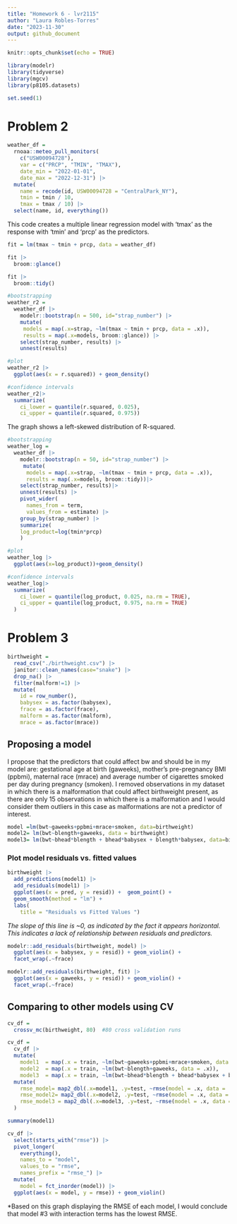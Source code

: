```yaml
---
title: "Homework 6 - lvr2115"
author: "Laura Robles-Torres"
date: "2023-11-30"
output: github_document
---
```


```r
knitr::opts_chunk$set(echo = TRUE)
```

```r
library(modelr)
library(tidyverse)
library(mgcv)
library(p8105.datasets)

set.seed(1)
```

# Problem 2

```r
weather_df = 
  rnoaa::meteo_pull_monitors(
    c("USW00094728"),
    var = c("PRCP", "TMIN", "TMAX"), 
    date_min = "2022-01-01",
    date_max = "2022-12-31") |>
  mutate(
    name = recode(id, USW00094728 = "CentralPark_NY"),
    tmin = tmin / 10,
    tmax = tmax / 10) |>
  select(name, id, everything())
```

This code creates a multiple linear regression model with 'tmax' as the response with 'tmin' and 'prcp' as the predictors. 

```r
fit = lm(tmax ~ tmin + prcp, data = weather_df)

fit |> 
  broom::glance()

fit |>
  broom::tidy()
```

```r
#bootstrapping
weather_r2 = 
  weather_df |> 
    modelr::bootstrap(n = 500, id="strap_number") |> 
    mutate(
     models = map(.x=strap, ~lm(tmax ~ tmin + prcp, data = .x)),
     results = map(.x=models, broom::glance)) |> 
    select(strap_number, results) |>
    unnest(results) 

#plot
weather_r2 |> 
  ggplot(aes(x = r.squared)) + geom_density()

#confidence intervals
weather_r2|>
  summarize(
    ci_lower = quantile(r.squared, 0.025), 
    ci_upper = quantile(r.squared, 0.975))
```

The graph shows a left-skewed distribution of R-squared. 

```r
#bootstrapping
weather_log =
  weather_df |> 
    modelr::bootstrap(n = 50, id="strap_number") |> 
     mutate(
      models = map(.x=strap, ~lm(tmax ~ tmin + prcp, data = .x)),
      results = map(.x=models, broom::tidy))|>
    select(strap_number, results)|>
    unnest(results) |> 
    pivot_wider(
      names_from = term, 
      values_from = estimate) |>
    group_by(strap_number) |>
    summarize(
    log_product=log(tmin*prcp)
    )

#plot
weather_log |>
  ggplot(aes(x=log_product))+geom_density()

#confidence intervals 
weather_log|>
  summarize(
    ci_lower = quantile(log_product, 0.025, na.rm = TRUE),
    ci_upper = quantile(log_product, 0.975, na.rm = TRUE)
  )
```

# Problem 3

```r
birthweight = 
  read_csv("./birthweight.csv") |>
  janitor::clean_names(case="snake") |>
  drop_na() |>
  filter(malform!=1) |>
  mutate(
    id = row_number(),
    babysex = as.factor(babysex),
    frace = as.factor(frace),
    malform = as.factor(malform),
    mrace = as.factor(mrace))
```

## Proposing a model

I propose that the predictors that could affect bw and should be in my model are: gestational age at birth (gaweeks), mother's pre-pregnancy BMI (ppbmi), maternal race (mrace) and average number of cigarettes smoked per day during pregnancy (smoken). I removed observations in my dataset in which there is a malformation that could affect birthweight present, as there are only 15 observations in which there is a malformation and I would consider them outliers in this case as malformations are not a predictor of interest. 

```r
model =lm(bwt~gaweeks+ppbmi+mrace+smoken, data=birthweight)
model2= lm(bwt~blength+gaweeks, data = birthweight)
model3= lm(bwt~bhead*blength + bhead*babysex + blength*babysex, data=birthweight)

```

### Plot model residuals vs. fitted values

```r
birthweight |> 
  add_predictions(model1) |>
  add_residuals(model1) |>
  ggplot(aes(x = pred, y = resid)) +  geom_point() +
  geom_smooth(method = "lm") +
  labs(
    title = "Residuals vs Fitted Values ")

```

*The slope of this line is ~0, as indicated by the fact it appears horizontal. This indicates a lack of relationship between residuals and predictors.*


```r
modelr::add_residuals(birthweight, model) |>
  ggplot(aes(x = babysex, y = resid)) + geom_violin() +
  facet_wrap(.~frace)

modelr::add_residuals(birthweight, fit) |>
  ggplot(aes(x = gaweeks, y = resid)) + geom_violin() +
  facet_wrap(.~frace)
```

## Comparing to other models using CV

```r
cv_df =
  crossv_mc(birthweight, 80)  #80 cross validation runs

cv_df = 
  cv_df |> 
  mutate(
    model1  = map(.x = train, ~lm(bwt~gaweeks+ppbmi+mrace+smoken, data = .x)),
    model2  = map(.x = train, ~lm(bwt~blength+gaweeks, data = .x)),
    model3  = map(.x = train, ~lm(bwt~bhead*blength + bhead*babysex + blength*babysex, data = .x))) |>
  mutate(
    rmse_model= map2_dbl(.x=model1, .y=test, ~rmse(model = .x, data = .y)),
    rmse_model2= map2_dbl(.x=model2, .y=test, ~rmse(model = .x, data = .y)),
    rmse_model3 = map2_dbl(.x=model3, .y=test, ~rmse(model = .x, data = .y)) 
  ) 

summary(model1)
```


```r
cv_df |> 
  select(starts_with("rmse")) |> 
  pivot_longer(
    everything(),
    names_to = "model", 
    values_to = "rmse",
    names_prefix = "rmse_") |> 
  mutate(
    model = fct_inorder(model)) |> 
  ggplot(aes(x = model, y = rmse)) + geom_violin()
```

*Based on this graph displaying the RMSE of each model, I would conclude that model #3 with interaction terms has the lowest RMSE. 
